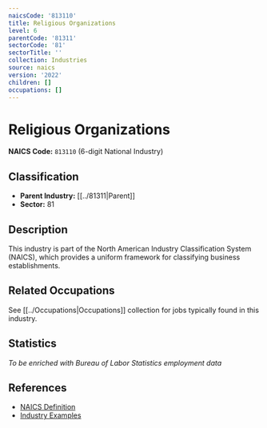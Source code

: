 ```yaml
---
naicsCode: '813110'
title: Religious Organizations
level: 6
parentCode: '81311'
sectorCode: '81'
sectorTitle: ''
collection: Industries
source: naics
version: '2022'
children: []
occupations: []
---
```

# Religious Organizations

**NAICS Code:** `813110` (6-digit National Industry)

## Classification

- **Parent Industry:** [[../81311|Parent]]
- **Sector:** 81

## Description

This industry is part of the North American Industry Classification System (NAICS), which provides a uniform framework for classifying business establishments.

## Related Occupations

See [[../Occupations|Occupations]] collection for jobs typically found in this industry.

## Statistics

*To be enriched with Bureau of Labor Statistics employment data*

## References

- [NAICS Definition](https://www.census.gov/naics/)
- [Industry Examples](https://www.census.gov/naics/2022NAICS/)
